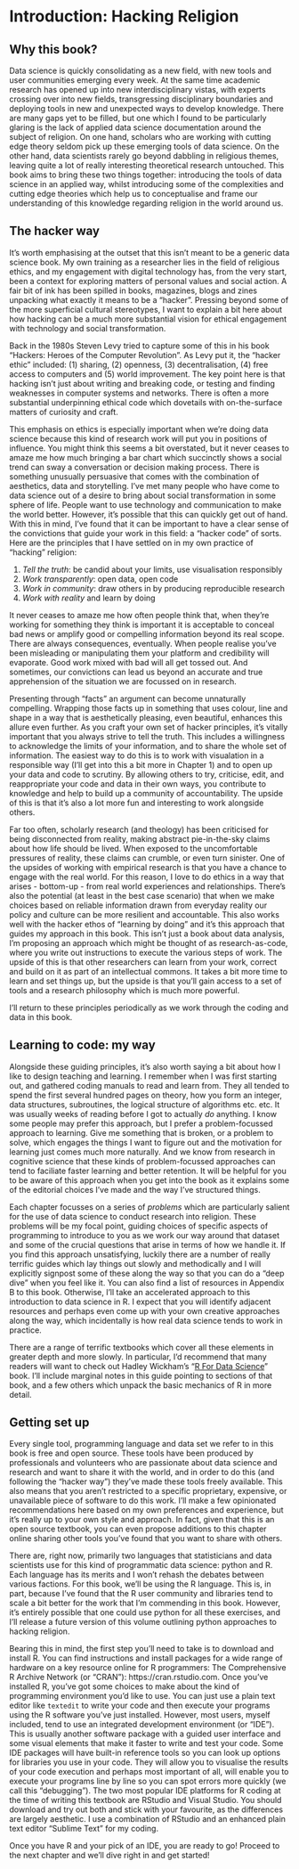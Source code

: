 # Introduction: Hacking Religion {.unnumbered}

## Why this book?

Data science is quickly consolidating as a new field, with new tools and user communities emerging every week. At the same time academic research has opened up into new interdisciplinary vistas, with experts crossing over into new fields, transgressing disciplinary boundaries and deploying tools in new and unexpected ways to develop knowledge. There are many gaps yet to be filled, but one which I found to be particularly glaring is the lack of applied data science documentation around the subject of religion. On one hand, scholars who are working with cutting edge theory seldom pick up these emerging tools of data science. On the other hand, data scientists rarely go beyond dabbling in religious themes, leaving quite a lot of really interesting theoretical research untouched. This book aims to bring these two things together: introducing the tools of data science in an applied way, whilst introducing some of the complexities and cutting edge theories which help us to conceptualise and frame our understanding of this knowledge regarding religion in the world around us.


## The hacker way

It's worth emphasising at the outset that this isn't meant to be a generic data science book. My own training as a researcher lies in the field of religious ethics, and my engagement with digital technology has, from the very start, been a context for exploring matters of personal values and social action. A fair bit of ink has been spilled in books, magazines, blogs and zines unpacking what exactly it means to be a "hacker". Pressing beyond some of the more superficial cultural stereotypes, I want to explain a bit here about how hacking can be a much more substantial vision for ethical engagement with technology and social transformation.

Back in the 1980s Steven Levy tried to capture some of this in his book "Hackers: Heroes of the Computer Revolution". As Levy put it, the "hacker ethic" included: (1) sharing, (2) openness, (3) decentralisation, (4) free access to computers and (5) world improvement. The key point here is that hacking isn't just about writing and breaking code, or testing and finding weaknesses in computer systems and networks. There is often a more substantial underpinning ethical code which dovetails with on-the-surface matters of curiosity and craft.

This emphasis on ethics is especially important when we're doing data science because this kind of research work will put you in positions of influence. You might think this seems a bit overstated, but it never ceases to amaze me how much bringing a bar chart which succinctly shows a social trend can sway a conversation or decision making process. There is something unusually persuasive that comes with the combination of aesthetics, data and storytelling. I've met many people who have come to data science out of a desire to bring about social transformation in some sphere of life. People want to use technology and communication to make the world better. However, it's possible that this can quickly get out of hand. With this in mind, I've found that it can be important to have a clear sense of the convictions that guide your work in this field: a "hacker code" of sorts. Here are the principles that I have settled on in my own practice of "hacking" religion:

1. *Tell the truth*: be candid about your limits, use visualisation responsibly
2. *Work transparently*: open data, open code
3. *Work in community*: draw others in by producing reproducible research
4. *Work with reality* and learn by doing

It never ceases to amaze me how often people think that, when they're working for something they think is important it is acceptable to conceal bad news or amplify good or compelling information beyond its real scope. There are always consequences, eventually. When people realise you've been misleading or manipulating them your platform and credibility will evaporate. Good work mixed with bad will all get tossed out. And sometimes, our convictions can lead us beyond an accurate and true apprehension of the situation we are focussed on in research.

Presenting through "facts" an argument can become unnaturally compelling. Wrapping those facts up in something that uses colour, line and shape in a way that is aesthetically pleasing, even beautiful, enhances this allure even further. As you craft your own set of hacker principles, it's vitally important that you always strive to tell the truth. This includes a willingness to acknowledge the limits of your information, and to share the whole set of information. The easiest way to do this is to work with visualation in a responsible way (I'll get into this a bit more in Chapter 1) and to open up your data and code to scrutiny. By allowing others to try, criticise, edit, and reappropriate your code and data in their own ways, you contribute to knowledge and help to build up a community of accountability. The upside of this is that it's also a lot more fun and interesting to work alongside others.

Far too often, scholarly research (and theology) has been criticised for being disconnected from reality, making abstract pie-in-the-sky claims about how life should be lived. When exposed to the uncomfortable pressures of reality, these claims can crumble, or even turn sinister. One of the upsides of working with empirical research is that you have a chance to engage with the real world. For this reason, I love to do ethics in a way that arises - bottom-up - from real world experiences and relationships. There's also the potential (at least in the best case scenario) that when we make choices based on reliable information drawn from everyday reality our policy and culture can be more resilient and accountable. This also works well with the hacker ethos of "learning by doing" and it's this approach that guides my approach in this book. This isn't just a book about data analysis, I'm proposing an approach which might be thought of as research-as-code, where you write out instructions to execute the various steps of work. The upside of this is that other researchers can learn from your work, correct and build on it as part of an intellectual commons. It takes a bit more time to learn and set things up, but the upside is that you'll gain access to a set of tools and a research philosophy which is much more powerful.

I'll return to these principles periodically as we work through the coding and data in this book.

## Learning to code: my way

Alongside these guiding principles, it's also worth saying a bit about how I like to design teaching and learning. I remember when I was first starting out, and gathered coding manuals to read and learn from. They all tended to spend the first several hundred pages on theory, how you form an integer, data structures, subroutines, the logical structure of algorithms etc. etc. It was usually weeks of reading before I got to actually *do* anything. I know some people may prefer this approach, but I prefer a problem-focussed approach to learning. Give me something that is broken, or a problem to solve, which engages the things I want to figure out and the motivation for learning just comes much more naturally. And we know from research in cognitive science that these kinds of problem-focussed approaches can tend to faciliate faster learning and better retention. It will be helpful for you to be aware of this approach when you get into the book as it explains some of the editorial choices I've made and the way I've structured things.

Each chapter focusses on a series of *problems* which are particularly salient for the use of data science to conduct research into religion. These problems will be my focal point, guiding choices of specific aspects of programming to introduce to you as we work our way around that dataset and some of the crucial questions that arise in terms of how we handle it. If you find this approach unsatisfying, luckily there are a number of really terrific guides which lay things out slowly and methodically and I will explicitly signpost some of these along the way so that you can do a "deep dive" when you feel like it. You can also find a list of resources in Appendix B to this book. Otherwise, I'll take an accelerated approach to this introduction to data science in R. I expect that you will identify adjacent resources and perhaps even come up with your own creative approaches along the way, which incidentally is how real data science tends to work in practice.

There are a range of terrific textbooks which cover all these elements in greater depth and more slowly. In particular, I'd recommend that many readers will want to check out Hadley Wickham's "[R For Data Science](https://r4ds.hadley.nz/)" book. I'll include marginal notes in this guide pointing to sections of that book, and a few others which unpack the basic mechanics of R in more detail.


## Getting set up

Every single tool, programming language and data set we refer to in this book is free and open source. These tools have been produced by professionals and volunteers who are passionate about data science and research and want to share it with the world, and in order to do this (and following the "hacker way") they've made these tools freely available. This also means that you aren't restricted to a specific proprietary, expensive, or unavailable piece of software to do this work. I'll make a few opinionated recommendations here based on my own preferences and experience, but it's really up to your own style and approach. In fact, given that this is an open source textbook, you can even propose additions to this chapter online sharing other tools you've found that you want to share with others.

There are, right now, primarily two languages that statisticians and data scientists use for this kind of programmatic data science: python and R. Each language has its merits and I won't rehash the debates between various factions. For this book, we'll be using the R language. This is, in part, because I've found that the R user community and libraries tend to scale a bit better for the work that I'm commending in this book. However, it's entirely possible that one could use python for all these exercises, and I'll release a future version of this volume outlining python approaches to hacking religion.

Bearing this in mind, the first step you'll need to take is to download and install R. You can find instructions and install packages for a wide range of hardware on a key resource online for R programmers: The Comprehensive R Archive Network (or "CRAN"): https://cran.rstudio.com. Once you've installed R, you've got some choices to make about the kind of programming environment you'd like to use. You can just use a plain text editor like `textedit` to write your code and then execute your programs using the R software you've just installed. However, most users, myself included, tend to use an integrated development environment (or "IDE"). This is usually another software package with a guided user interface and some visual elements that make it faster to write and test your code. Some IDE packages will have built-in reference tools so you can look up options for libraries you use in your code. They will allow you to visualise the results of your code execution and perhaps most important of all, will enable you to execute your programs line by line so you can spot errors more quickly (we call this "debugging"). The two most popular IDE platforms for R coding at the time of writing this textbook are RStudio and Visual Studio. You should download and try out both and stick with your favourite, as the differences are largely aesthetic. I use a combination of RStudio and an enhanced plain text editor "Sublime Text" for my coding.

Once you have R and your pick of an IDE, you are ready to go! Proceed to the next chapter and we'll dive right in and get started!